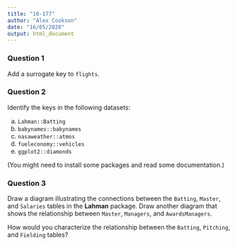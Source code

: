```yaml
---
title: "10-177"
author: "Alex Cookson"
date: "16/05/2020"
output: html_document
---
```


### Question 1

Add a surrogate key to `flights`.


### Question 2

Identify the keys in the following datasets:

a. `Lahman::Batting`
b. `babynames::babynames`
c. `nasaweather::atmos`
d. `fueleconomy::vehicles`
e. `ggplot2::diamonds`

(You might need to install some packages and read some documentation.)


### Question 3

Draw a diagram illustrating the connections between the `Batting`, `Master`, and `Salaries` tables in the **Lahman** package. Draw another diagram that shows the relationship between `Master`, `Managers`, and `AwardsManagers`.

How would you characterize the relationship between the `Batting`, `Pitching`, and `Fielding` tables?
